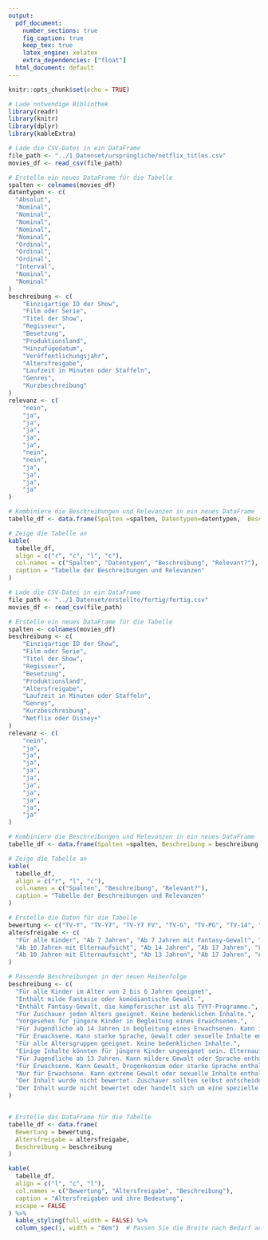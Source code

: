 ```yaml
---
output:
  pdf_document: 
    number_sections: true
    fig_caption: true
    keep_tex: true
    latex_engine: xelatex
    extra_dependencies: ["float"]
  html_document: default
---
```

```r
knitr::opts_chunk$set(echo = TRUE)
```

```r
# Lade notwendige Bibliothek
library(readr)
library(knitr)
library(dplyr)
library(kableExtra)

# Lade die CSV-Datei in ein DataFrame
file_path <- "../1_Datenset/ursprüngliche/netflix_titles.csv"
movies_df <- read_csv(file_path)

# Erstelle ein neues DataFrame für die Tabelle
spalten <- colnames(movies_df)
datentypen <- c(
  "Absolut",
  "Nominal",
  "Nominal",
  "Nominal",
  "Nominal",
  "Nominal",
  "Ordinal",
  "Ordinal",
  "Ordinal",
  "Interval",
  "Nominal",
  "Nominal"
)
beschreibung <- c(
    "Einzigartige ID der Show", 
    "Film oder Serie", 
    "Titel der Show", 
    "Regisseur", 
    "Besetzung",
    "Produktionsland",
    "Hinzufügedatum",
    "Veröffentlichungsjahr",
    "Altersfreigabe",
    "Laufzeit in Minuten oder Staffeln",
    "Genres",
    "Kurzbeschreibung"
)
relevanz <- c(
    "nein",
    "ja",
    "ja",
    "ja",
    "ja",
    "ja",
    "nein",
    "nein",
    "ja",
    "ja",
    "ja",
    "ja"
)

# Kombiniere die Beschreibungen und Relevanzen in ein neues DataFrame
tabelle_df <- data.frame(Spalten =spalten, Datentypen=datentypen,  Beschreibung = beschreibung, Relevanz = relevanz)

# Zeige die Tabelle an
kable(
  tabelle_df,
  align = c("r", "c", "l", "c"),
  col.names = c("Spalten", "Datentypen", "Beschreibung", "Relevant?"),
  caption = "Tabelle der Beschreibungen und Relevanzen"
)
```
```r

# Lade die CSV-Datei in ein DataFrame
file_path <- "../1_Datenset/erstellte/fertig/fertig.csv"
movies_df <- read_csv(file_path)

# Erstelle ein neues DataFrame für die Tabelle
spalten <- colnames(movies_df)
beschreibung <- c(
    "Einzigartige ID der Show", 
    "Film oder Serie", 
    "Titel der Show", 
    "Regisseur", 
    "Besetzung",
    "Produktionsland",
    "Altersfreigabe",
    "Laufzeit in Minuten oder Staffeln",
    "Genres",
    "Kurzbeschreibung",
    "Netflix oder Disney+"
)
relevanz <- c(
    "nein",
    "ja",
    "ja",
    "ja",
    "ja",
    "ja",
    "ja",
    "ja",
    "ja",
    "ja",
    "ja"
)

# Kombiniere die Beschreibungen und Relevanzen in ein neues DataFrame
tabelle_df <- data.frame(Spalten =spalten, Beschreibung = beschreibung, Relevanz = relevanz)

# Zeige die Tabelle an
kable(
  tabelle_df,
  align = c("r", "l", "c"),
  col.names = c("Spalten", "Beschreibung", "Relevant?"),
  caption = "Tabelle der Beschreibungen und Relevanzen"
)
```

```r

# Erstelle die Daten für die Tabelle
bewertung <- c("TV-Y", "TV-Y7", "TV-Y7 FV", "TV-G", "TV-PG", "TV-14", "TV-MA", "G", "PG", "PG-13", "R", "NC-17", "NR", "UR")
altersfreigabe <- c(
  "Für alle Kinder", "Ab 7 Jahren", "Ab 7 Jahren mit Fantasy-Gewalt", "Für alle Altersgruppen", 
  "Ab 10 Jahren mit Elternaufsicht", "Ab 14 Jahren", "Ab 17 Jahren", "Für alle Altersgruppen", 
  "Ab 10 Jahren mit Elternaufsicht", "Ab 13 Jahren", "Ab 17 Jahren", "Ab 18 Jahren", "Keine Bewertung", "Keine Bewertung"
)

# Passende Beschreibungen in der neuen Reihenfolge
beschreibung <- c(
  "Für alle Kinder im Alter von 2 bis 6 Jahren geeignet",
  "Enthält milde Fantasie oder komödiantische Gewalt.",
  "Enthält Fantasy-Gewalt, die kämpferischer ist als TVY7-Programme.",
  "Für Zuschauer jeden Alters geeignet. Keine bedenklichen Inhalte.",
  "Vorgesehen für jüngere Kinder in Begleitung eines Erwachsenen.",
  "Für Jugendliche ab 14 Jahren in begleitung eines Erwachsenen. Kann intensivere Themen oder Sprache enthalten.",
  "Für Erwachsene. Kann starke Sprache, Gewalt oder sexuelle Inhalte enthalten.",
  "Für alle Altersgruppen geeignet. Keine bedenklichen Inhalte.",
  "Einige Inhalte könnten für jüngere Kinder ungeeignet sein. Elternaufsicht empfohlen.",
  "Für Jugendliche ab 13 Jahren. Kann mildere Gewalt oder Sprache enthalten. Eltern werden gewarnt.",
  "Für Erwachsene. Kann Gewalt, Drogenkonsum oder starke Sprache enthalten.",
  "Nur für Erwachsene. Kann extreme Gewalt oder sexuelle Inhalte enthalten.",
  "Der Inhalt wurde nicht bewertet. Zuschauer sollten selbst entscheiden.",
  "Der Inhalt wurde nicht bewertet oder handelt sich um eine spezielle Version. Vorsicht geboten."
)


# Erstelle das DataFrame für die Tabelle
tabelle_df <- data.frame(
  Bewertung = bewertung,
  Altersfreigabe = altersfreigabe,
  Beschreibung = beschreibung
)

kable(
  tabelle_df,
  align = c("l", "c", "l"),
  col.names = c("Bewertung", "Altersfreigabe", "Beschreibung"),
  caption = "Altersfreigaben und ihre Bedeutung",
  escape = FALSE
) %>%
  kable_styling(full_width = FALSE) %>%
  column_spec(1, width = "8em")  # Passen Sie die Breite nach Bedarf an

```